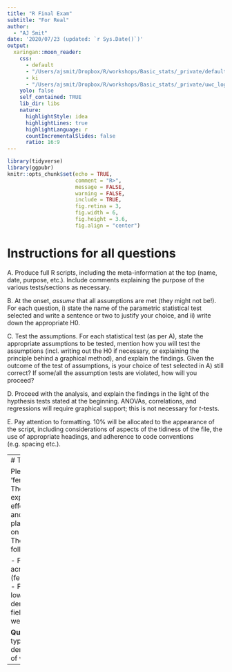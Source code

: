 ```yaml
---
title: "R Final Exam"
subtitle: "For Real"
author: 
  - "AJ Smit"
date: '2020/07/23 (updated: `r Sys.Date()`)'
output:
  xaringan::moon_reader:
    css:
      - default
      - "/Users/ajsmit/Dropbox/R/workshops/Basic_stats/_private/default-fonts.css"
      - ki
      - "/Users/ajsmit/Dropbox/R/workshops/Basic_stats/_private/uwc_logo.css"
    yolo: false
    self_contained: TRUE  
    lib_dir: libs
    nature:
      highlightStyle: idea
      highlightLines: true
      highlightLanguage: r
      countIncrementalSlides: false
      ratio: 16:9
---
```


```r
library(tidyverse)
library(ggpubr)
knitr::opts_chunk$set(echo = TRUE,
                      comment = "R>",
                      message = FALSE,
                      warning = FALSE,
                      include = TRUE,
                      fig.retina = 3,
                      fig.width = 6,
                      fig.height = 3.6,
                      fig.align = "center")
```

# Instructions for all questions
A. Produce full R scripts, including the meta-information at the top (name, date, purpose, etc.). Include comments explaining the purpose of the various tests/sections as necessary.

B. At the onset, *assume* that all assumptions are met (they might not be!). For each question, i) state the name of the parametric statistical test selected and write a sentence or two to justify your choice, and ii) write down the appropriate H0.

C. Test the assumptions. For each statistical test (as per A), state the appropriate assumptions to be tested, mention how you will test the assumptions (incl. writing out the H0 if necessary, or explaining the principle behind a graphical method), and explain the findings. Given the outcome of the test of assumptions, is your choice of test selected in A) still correct? If some/all the assumption tests are violated, how will you proceed? 

D. Proceed with the analysis, and explain the findings in the light of the hypthesis tests stated at the beginning. ANOVAs, correlations, and regressions will require graphical support; this is not necessary for *t*-tests.

E. Pay attention to formatting. 10% will be allocated to the appearance of the script, including considerations of aspects of the tidiness of the file, the use of appropriate headings, and adherence to code conventions (e.g. spacing etc.).

---
# The wheat yield data

Please see the file 'fertiliser_crop_data.csv'. The data represent an experiment where the effects of fertiliser type and the density of planting have an effect on the yield of wheat. The dataset contains the following variables:

- Final yield (kg per acre)
- Type of fertilizer (fertilizer type A, B, or C)
- Planting density (1 = low density, 2 = high density)
- Block in the field (north, east, south, west)

**Questions**
- Do fertiliser type and planting density affect the yield of wheat? 
- 
